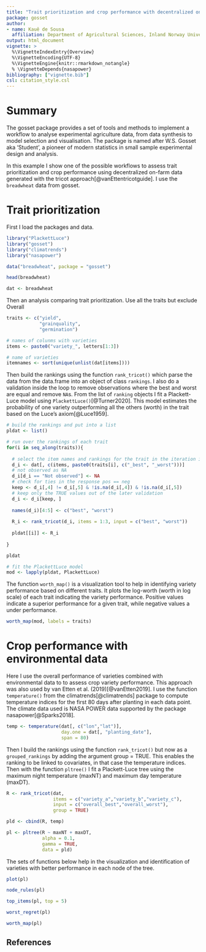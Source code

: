 ```yaml
---
title: "Trait prioritization and crop performance with decentralized on-farm data"
package: gosset
author:
- name: Kauê de Sousa
  affiliation: Department of Agricultural Sciences, Inland Norway University, Hamar, Norway </br> Systems Tranformation, Bioversity International, Montpellier, France 
output: html_document
vignette: >
  %\VignetteIndexEntry{Overview}
  %\VignetteEncoding{UTF-8}
  %\VignetteEngine{knitr::rmarkdown_notangle}
  % \VignetteDepends{nasapower}
bibliography: ["vignette.bib"]
csl: citation_style.csl
---
```


# Summary

The gosset package provides a set of tools and methods to implement a workflow to analyse experimental agriculture data, from data synthesis to model selection and visualisation. The package is named after W.S. Gosset aka ‘Student’, a pioneer of modern statistics in small sample experimental design and analysis.

In this example I show one of the possible workflows to assess trait prioritization and crop performance using decentralized on-farm data generated with the tricot approach[@vanEttentricotguide]. I use the `breadwheat` data from gosset.

# Trait prioritization 

First I load the packages and data.  

```r
library("PlackettLuce")
library("gosset")
library("climatrends")
library("nasapower")

data("breadwheat", package = "gosset")

head(breadwheat)

dat <- breadwheat

```

Then an analysis comparing trait prioritization. Use all the traits but exclude Overall


```r
traits <- c("yield",
            "grainquality",
            "germination")

# names of colunms with varieties 
items <- paste0("variety_", letters[1:3])

# name of varieties 
itemnames <- sort(unique(unlist(dat[items])))

```

Then build the rankings using the function `rank_tricot()` which parse the data from the data.frame into an object of class `rankings`. I also do a validation inside the loop to remove observations where the best and worst are equal and remove `NA`s. From the list of `ranking` objects I fit a Plackett-Luce model using `PlackettLuce()`[@Turner2020]. This model estimates the probability of one variety outperforming all the others (worth) in the trait based on the Luce's axiom[@Luce1959].

```r
# build the rankings and put into a list
pldat <- list()

# run over the rankings of each trait
for(i in seq_along(traits)){
  
  # select the item names and rankings for the trait in the iteration i
  d_i <- dat[, c(items, paste0(traits[i], c("_best", "_worst")))]
  # not observed as NA
  d_i[d_i == "Not observed"] <- NA
  # check for ties in the response pos == neg
  keep <- d_i[,4] != d_i[,5] & !is.na(d_i[,4]) & !is.na(d_i[,5])
  # keep only the TRUE values out of the later validation
  d_i <- d_i[keep, ]
  
  names(d_i)[4:5] <- c("best", "worst")
  
  R_i <- rank_tricot(d_i, items = 1:3, input = c("best", "worst"))
  
  pldat[[i]] <- R_i
  
}

pldat

# fit the PlackettLuce model 
mod <- lapply(pldat, PlackettLuce)

```

The function `worth_map()` is a visualization tool to help in identifying variety performance based on different traits. It plots the log-worth (worth in log scale) of each trait indicating the variety performance. Positive values indicate a superior performance for a given trait, while negative values a under performance.

```r
worth_map(mod, labels = traits)
```


# Crop performance with environmental data

Here I use the overall performance of varieties combined with environmental data to to assess crop variety performance. This approach was also used by van Etten et al. (2019)[@vanEtten2019]. I use the function `temperature()` from the climatrends[@climatrends] package to compute temperature indices for the first 80 days after planting in each data point. The climate data used is NASA POWER data supported by the package nasapower[@Sparks2018].

```r
temp <- temperature(dat[, c("lon","lat")], 
                    day.one = dat[, "planting_date"],
                    span = 80)
```

Then I build the rankings using the function `rank_tricot()` but now as a `grouped_rankings` by adding the argument group = TRUE. This enables the ranking to be linked to covariates, in that case the temperature indices. Then with the function `pltree()` I fit a Plackett-Luce tree using the maximum night temperature (maxNT) and maximum day temperature (maxDT).

```r
R <- rank_tricot(dat, 
                 items = c("variety_a","variety_b","variety_c"), 
                 input = c("overall_best","overall_worst"),
                 group = TRUE)

pld <- cbind(R, temp)

pl <- pltree(R ~ maxNT + maxDT, 
             alpha = 0.1,
             gamma = TRUE,
             data = pld)
```

The sets of functions below help in the visualization and identification of varieties with better performance in each node of the tree. 

```r
plot(pl)

node_rules(pl)

top_items(pl, top = 5)

worst_regret(pl)

worth_map(pl)
```

## References

